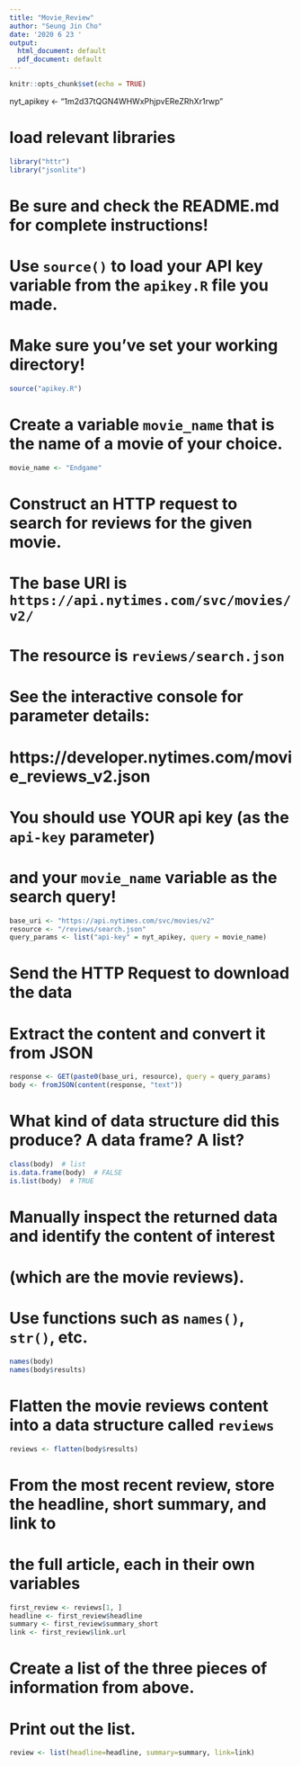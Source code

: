 ---
title: "Movie_Review"
author: "Seung Jin Cho"
date: '2020 6 23 '
output:
  html_document: default
  pdf_document: default
---

```{r setup, include=FALSE}
knitr::opts_chunk$set(echo = TRUE)
```


nyt_apikey <- "1m2d37tQGN4WHWxPhjpvEReZRhXr1rwp"

# load relevant libraries
```{r}
library("httr")
library("jsonlite")
```



# Be sure and check the README.md for complete instructions!


# Use `source()` to load your API key variable from the `apikey.R` file you made.
# Make sure you've set your working directory!
```{r}
source("apikey.R")
```


# Create a variable `movie_name` that is the name of a movie of your choice.
```{r}
movie_name <- "Endgame"
```

# Construct an HTTP request to search for reviews for the given movie.
# The base URI is `https://api.nytimes.com/svc/movies/v2/`
# The resource is `reviews/search.json`
# See the interactive console for parameter details:
#   https://developer.nytimes.com/movie_reviews_v2.json
#
# You should use YOUR api key (as the `api-key` parameter)
# and your `movie_name` variable as the search query!
```{r}
base_uri <- "https://api.nytimes.com/svc/movies/v2"
resource <- "/reviews/search.json"
query_params <- list("api-key" = nyt_apikey, query = movie_name)
```

# Send the HTTP Request to download the data
# Extract the content and convert it from JSON
```{r}
response <- GET(paste0(base_uri, resource), query = query_params)
body <- fromJSON(content(response, "text"))
```

# What kind of data structure did this produce? A data frame? A list?
```{r}
class(body)  # list
is.data.frame(body)  # FALSE
is.list(body)  # TRUE
```

# Manually inspect the returned data and identify the content of interest 
# (which are the movie reviews).
# Use functions such as `names()`, `str()`, etc.
```{r}
names(body)
names(body$results)
```


# Flatten the movie reviews content into a data structure called `reviews`

```{r}
reviews <- flatten(body$results)
```


# From the most recent review, store the headline, short summary, and link to
# the full article, each in their own variables

```{r}
first_review <- reviews[1, ]
headline <- first_review$headline
summary <- first_review$summary_short
link <- first_review$link.url
```


# Create a list of the three pieces of information from above. 
# Print out the list.
```{r}
review <- list(headline=headline, summary=summary, link=link)
```
